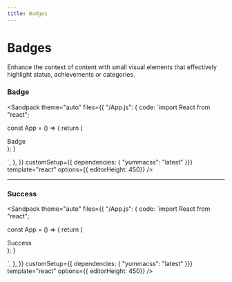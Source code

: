 ```yaml
---
title: Badges
---
```



# Badges

Enhance the context of content with small visual elements that effectively highlight status, achievements or categories.

### Badge

<Sandpack
  theme="auto"
  files={{
    "/App.js": {
code: `import React from "react";

const App = () => {
   return (
      <div className="ins h-1/1">
         <span class="badge-black mr-1 t-white">Badge</span>
      </div>
   );
}

`,
},
  }}
customSetup={{ dependencies: { "yummacss": "latest" }}}
 template="react"
 options={{ editorHeight: 450}}
/>

---

### Success

<Sandpack
  theme="auto"
  files={{
    "/App.js": {
code: `import React from "react";

const App = () => {
   return (
      <div className="ins h-1/1">
         <span class="badge-d-green-2 mr-1 t-white">Success</span>
      </div>
   );
}

`,
},
  }}
customSetup={{ dependencies: { "yummacss": "latest" }}}
 template="react"
 options={{ editorHeight: 450}}
/>

